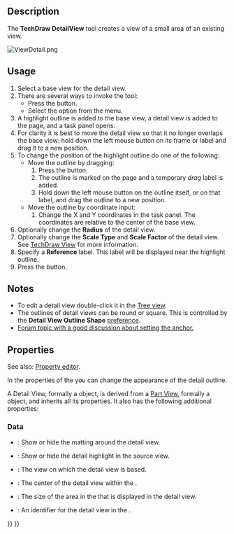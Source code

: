 <languages/>
<translate>

<!--T:19-->
{{Docnav
|[[TechDraw_ComplexSection|ComplexSection]]
|[[TechDraw_ProjectionGroup|ProjectionGroup]]
|[[TechDraw_Workbench|TechDraw]]
|IconL=TechDraw_ComplexSection.svg
|IconR=TechDraw_ProjectionGroup.svg
|IconC=Workbench_TechDraw.svg
}}

<!--T:1-->
{{GuiCommand
|Name=TechDraw DetailView
|MenuLocation=TechDraw → TechDraw Views → Insert Detail View
|Workbenches=[[TechDraw_Workbench|TechDraw]]
|SeeAlso=[[TechDraw_View|TechDraw View]]
}}

==Description== <!--T:2-->

<!--T:10-->
The '''TechDraw DetailView''' tool creates a view of a small area of an existing view. 

</translate>
[[Image:ViewDetail.png]]
<translate>
<!--T:11-->
{{Caption|Detail view with a circular outline}}

==Usage== <!--T:3-->

<!--T:12-->
# Select a base view for the detail view.
# There are several ways to invoke the tool:
#* Press the {{Button|[[Image:TechDraw_DetailView.svg|16px]] [[TechDraw_DetailView|Insert Detail View]]}} button.
#* Select the {{MenuCommand|TechDraw → TechDraw Views → [[Image:TechDraw_DetailView.svg|16px]] Insert Detail View}} option from the menu.
# A highlight outline is added to the base view, a detail view is added to the page, and a task panel opens.
# For clarity it is best to move the detail view so that it no longer overlaps the base view: hold down the left mouse button on its frame or label and drag it to a new position.
# To change the position of the highlight outline do one of the following:
#* Move the outline by dragging:
#*# Press the {{Button|Drag Highlight}} button.
#*# The outline is marked on the page and a temporary ''drag'' label is added.
#*# Hold down the left mouse button on the outline itself, or on that label, and drag the outline to a new position.
#* Move the outline by coordinate input:
#*# Change the X and Y coordinates in the task panel. The coordinates are relative to the center of the base view.
# Optionally change the '''Radius''' of the detail view.
# Optionally change the '''Scale Type''' and '''Scale Factor''' of the detail view. See [[TechDraw_View#Properties|TechDraw View]] for more information.
# Specify a '''Reference''' label. This label will be displayed near the highlight outline.
# Press the {{Button|OK}} button.

==Notes== <!--T:30-->

<!--T:37-->
* To edit a detail view double-click it in the [[Tree_view|Tree view]].
* The outlines of detail views can be round or square. This is controlled by the '''Detail View Outline Shape''' [[TechDraw_Preferences#Annotation|preference]].
* [https://www.forum.freecadweb.org/viewtopic.php?f=35&t=34055#p285281 Forum topic with a good discussion about setting the anchor.]

== Properties == <!--T:31-->

<!--T:40-->
See also: [[Property_editor|Property editor]].

<!--T:41-->
In the properties of the {{PropertyData|Base View}} you can change the appearance of the detail outline.

<!--T:42-->
A Detail View, formally a {{Incode|TechDraw::DrawViewDetail}} object, is derived from a [[TechDraw_View#Properties_Part_View|Part View]], formally a {{Incode|TechDraw::DrawViewPart}} object, and inherits all its properties. It also has the following additional properties:

=== Data === <!--T:33-->

<!--T:43-->
{{TitleProperty|Appearance}}

<!--T:44-->
* {{PropertyData|Show Matting|Bool}}: Show or hide the matting around the detail view. {{Version|1.0}}
* {{PropertyData|Show Highlight|Bool}}: Show or hide the detail highlight in the source view. {{Version|1.0}}

<!--T:34-->
{{TitleProperty|Detail}}

<!--T:35-->
* {{PropertyData|Base View|Link}}: The view on which the detail view is based.
* {{PropertyData|Anchor Point|Vector}}: The center of the detail view within the {{PropertyData|Base View}}.
* {{PropertyData|Radius|Float}}: The size of the area in the {{PropertyData|Base View}} that is displayed in the detail view.
* {{PropertyData|Reference|String}}: An identifier for the detail view in the {{PropertyData|Base View}}.


<!--T:21-->
{{Docnav
|[[TechDraw_ComplexSection|ComplexSection]]
|[[TechDraw_ProjectionGroup|ProjectionGroup]]
|[[TechDraw_Workbench|TechDraw]]
|IconL=TechDraw_ComplexSection.svg
|IconR=TechDraw_ProjectionGroup.svg
|IconC=Workbench_TechDraw.svg
}}

</translate>
{{TechDraw_Tools_navi{{#translation:}}}}
{{Userdocnavi{{#translation:}}}}